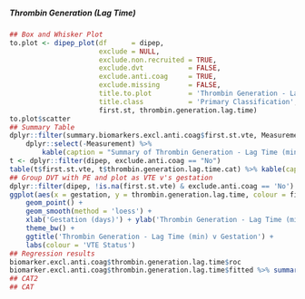 ##### Thrombin Generation (Lag Time)

```r
## Box and Whisker Plot
to.plot <- dipep_plot(df      = dipep,
                      exclude = NULL,
                      exclude.non.recruited = TRUE,
                      exclude.dvt           = FALSE,
                      exclude.anti.coag     = TRUE,
                      exclude.missing       = FALSE,
                      title.to.plot         = 'Thrombin Generation - Lag Time (min)',
                      title.class           = 'Primary Classification',
                      first.st, thrombin.generation.lag.time)
to.plot$scatter
## Summary Table
dplyr::filter(summary.biomarkers.excl.anti.coag$first.st.vte, Measurement == 'Thrombin Generation (Lag Time)') %>%
    dplyr::select(-Measurement) %>%
        kable(caption = "Summary of Thrombin Generation - Lag Time (min) by Primary Classification")
t <- dplyr::filter(dipep, exclude.anti.coag == "No")
table(t$first.st.vte, t$thrombin.generation.lag.time.cat) %>% kable(caption = "PE Status v Thrombin Generation - Lag Time (min) dichotomisation")
## Group DVT with PE and plot as VTE v's gestation
dplyr::filter(dipep, !is.na(first.st.vte) & exclude.anti.coag == 'No') %>%
ggplot(aes(x = gestation, y = thrombin.generation.lag.time, colour = first.st.vte)) +
    geom_point() +
    geom_smooth(method = 'loess') +
    xlab('Gestation (days)') + ylab('Thrombin Generation - Lag Time (min)') +
    theme_bw() +
    ggtitle('Thrombin Generation - Lag Time (min) v Gestation') +
    labs(colour = 'VTE Status')
## Regression results
biomarker.excl.anti.coag$thrombin.generation.lag.time$roc
biomarker.excl.anti.coag$thrombin.generation.lag.time$fitted %>% summary()
## CAT2
## CAT

```
